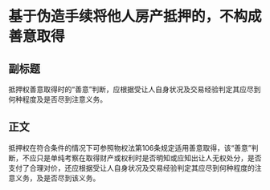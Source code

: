 # 基于伪造手续将他人房产抵押的，不构成善意取得
## 副标题
抵押权善意取得时的“善意”判断，应根据受让人自身状况及交易经验判定其应尽到何种程度及是否尽到注意义务。
## 正文
抵押权在符合条件的情况下可参照物权法第106条规定适用善意取得，该“善意”判断，不应只是单纯考察在取得财产或权利时是否明知或应知出让人无权处分，是否支付了合理对价，还应根据受让人自身状况及交易经验判定其应尽到何种程度的注意义务，及是否尽到该义务。